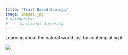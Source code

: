 ```yaml
---
title: "Trait Based Ecology"
image: images.jpg
# categories: 
#   - functional diversity
---
```


Learning about the natural world just by contemplating it

![](images.jpg)
